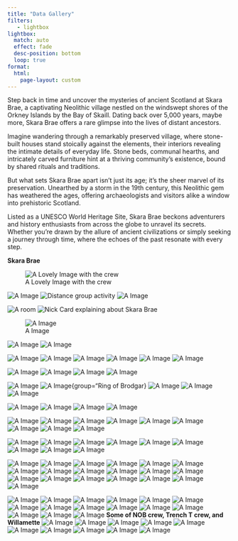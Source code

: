 ---
title: "Data Gallery"
filters:
   - lightbox
lightbox: 
  match: auto
  effect: fade
  desc-position: bottom
  loop: true
format: 
  html:
    page-layout: custom
---


Step back in time and uncover the mysteries of ancient Scotland at Skara Brae, a captivating Neolithic village nestled on the windswept shores of the Orkney Islands by the Bay of Skaill. Dating back over 5,000 years, maybe more, Skara Brae offers a rare glimpse into the lives of distant ancestors.

Imagine wandering through a remarkably preserved village, where stone-built houses stand stoically against the elements, their interiors revealing the intimate details of everyday life. Stone beds, communal hearths, and intricately carved furniture hint at a thriving community's existence, bound by shared rituals and traditions.

But what sets Skara Brae apart isn't just its age; it's the sheer marvel of its preservation. Unearthed by a storm in the 19th century, this Neolithic gem has weathered the ages, offering archaeologists and visitors alike a window into prehistoric Scotland.

Listed as a UNESCO World Heritage Site, Skara Brae beckons adventurers and history enthusiasts from across the globe to unravel its secrets. Whether you're drawn by the allure of ancient civilizations or simply seeking a journey through time, where the echoes of the past resonate with every step.



::: {layout-ncol=1}

**Skara Brae**

![A Lovely Image with the crew](NOB_images/101s.jpg){group="Skara Brae"}

![A  Image](NOB_images/102s.jpg){group="Skara Brae"}
![Distance group activity](NOB_images/103s.jpg){group="Skara Brae"}
![A  Image](NOB_images/436a.jpg){group="Skara Brae"}

![A room](NOB_images/104s.jpg){group="Skara Brae"}
![Nick Card explaining about Skara Brae](NOB_images/105a.jpg){group="Skara Brae"}



![A  Image](NOB_images/112B.jpg){group="Skara Brae"}


![A  Image](NOB_images/113B.jpg){group="Skara Brae"}
![A  Image](NOB_images/111B.jpg){group="Skara Brae"}

![A  Image](NOB_images/114B.jpg){group="Skara Brae"}
![A  Image](NOB_images/116B.jpg){group="Skara Brae"}
![A  Image](NOB_images/118B.jpg){group="Skara Brae"}
![A  Image](NOB_images/119B.jpg){group="Skara Brae"}
![A  Image](NOB_images/124B.jpg){group="Skara Brae"}
![A  Image](NOB_images/126B.jpg){group="Skara Brae"}



![A  Image](NOB_images/106a.jpg){group="Birsay Earl's Palace"}
![A  Image](NOB_images/107a.jpg){group="Birsay Earl's Palace"}
![A  Image](NOB_images/108a.jpg){group="Birsay Earl's Palace"}
![A  Image](NOB_images/109a.jpg){group="Birsay Earl's Palace"}



![A  Image](NOB_images/127a.jpg){group="Ring of Brodgar"}
![A  Image](NOB_images/128a.jpg){group="Ring of Brodgar}
![A  Image](NOB_images/129a.jpg){group="Ring of Brodgar"}
![A  Image](NOB_images/130a.jpg){group="Ring of Brodgar"}
![A  Image](NOB_images/131a.jpg){group="Ring of Brodgar"}

![A  Image](NOB_images/201a.jpg)
![A  Image](NOB_images/428a.jpg)
![A  Image](NOB_images/429a.jpg)
![A  Image](NOB_images/431a.jpg)


![A  Image](NOB_images/225a.jpg)
![A  Image](NOB_images/229a.jpg){group="Field Trip"}
![A  Image](NOB_images/230a.jpg){group="Field Trip"}
![A  Image](NOB_images/231a.jpg){group="Field Trip"}
![A  Image](NOB_images/232a.jpg){group="Field Trip"}
![A  Image](NOB_images/233a.jpg){group="Field Trip"}
![A  Image](NOB_images/234a.jpg){group="Field Trip"}
![A  Image](NOB_images/235a.jpg){group="Field Trip"}
![A  Image](NOB_images/236a.jpg){group="Field Trip"}

![A  Image](NOB_images/401a.jpg){group="Field Trip"}
![A  Image](NOB_images/401a.jpg){group="Field Trip"}
![A  Image](NOB_images/402a.jpg){group="Field Trip"}
![A  Image](NOB_images/403a.jpg){group="Field Trip"}
![A  Image](NOB_images/404a.jpg){group="Field Trip"}
![A  Image](NOB_images/405a.jpg){group="Field Trip"}
![A  Image](NOB_images/406a.jpg){group="Field Trip"}
![A  Image](NOB_images/407a.jpg){group="Field Trip"}
![A  Image](NOB_images/408a.jpg){group="Field Trip"}

![A  Image](NOB_images/132a.jpg){group="NOB"}
![A  Image](NOB_images/133a.jpg){group="NOB"}
![A  Image](NOB_images/134a.jpg){group="NOB"}
![A  Image](NOB_images/135a.jpg){group="NOB"}
![A  Image](NOB_images/409a.jpg){group="NOB"}
![A  Image](NOB_images/410a.jpg){group="NOB"}
![A  Image](NOB_images/411a.jpg){group="NOB"}
![A  Image](NOB_images/412a.jpg){group="NOB"}
![A  Image](NOB_images/413a.jpg){group="NOB"}
![A  Image](NOB_images/414a.jpg){group="NOB"}
![A  Image](NOB_images/415a.jpg){group="NOB"}
![A  Image](NOB_images/416a.jpg){group="NOB"}
![A  Image](NOB_images/416a.jpg){group="NOB"}
![A  Image](NOB_images/417a.jpg){group="NOB"}
![A  Image](NOB_images/418a.jpg){group="NOB"}
![A  Image](NOB_images/419a.jpg){group="NOB"}
![A  Image](NOB_images/420a.jpg){group="NOB"}
![A  Image](NOB_images/421a.jpg){group="NOB"}
![A  Image](NOB_images/422a.jpg){group="NOB"}

![A  Image](NOB_images/421a.jpg){group="NOB"}
![A  Image](NOB_images/202a.jpg){group="Shop Week"}
![A  Image](NOB_images/203a.jpg){group="Shop Week"}
![A  Image](NOB_images/204a.jpg){group="Shop Week"}
![A  Image](NOB_images/205a.jpg){group="Shop Week"}
![A  Image](NOB_images/206a.jpg){group="Shop Week"}
![A  Image](NOB_images/207a.jpg){group="Shop Week"}
![A  Image](NOB_images/208a.jpg){group="Shop Week"}
![A  Image](NOB_images/209a.jpg){group="Shop Week"}
![A  Image](NOB_images/210a.jpg){group="Shop Week"}
![A  Image](NOB_images/211a.jpg){group="Shop Week"}
![A  Image](NOB_images/212a.jpg){group="Shop Week"}
![A  Image](NOB_images/213a.jpg){group="Shop Week"}
![A  Image](NOB_images/214a.jpg){group="Shop Week"}
![A  Image](NOB_images/216a.jpg){group="Shop Week"}
**Some of NOB crew, Trench T crew, and Willamette**
![A  Image](NOB_images/516a.jpg){group="NOB"}
![A  Image](NOB_images/517a.jpg){group="NOB"}
![A  Image](NOB_images/518a.jpg){group="NOB"}
![A  Image](NOB_images/519a.jpg){group="NOB"}
![A  Image](NOB_images/520a.jpg){group="NOB"}
![A  Image](NOB_images/523a.jpg){group="NOB"}
![A  Image](NOB_images/524a.jpg){group="NOB"}
![A  Image](NOB_images/525a.jpg){group="NOB"}
![A  Image](NOB_images/526a.jpg){group="NOB"}
![A  Image](NOB_images/528a.jpg){group="NOB"}


:::
